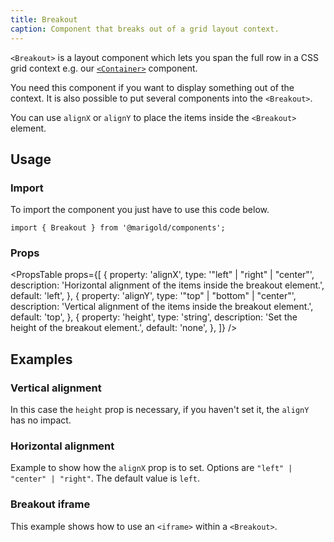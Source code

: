 ```yaml
---
title: Breakout
caption: Component that breaks out of a grid layout context.
---
```


`<Breakout>` is a layout component which lets you span the full row in a CSS grid context e.g. our [`<Container>`](container/) component.

You need this component if you want to display something out of the context. It is also possible to put several components into the `<Breakout>`.

You can use `alignX` or `alignY` to place the items inside the `<Breakout>` element.

## Usage

### Import

To import the component you just have to use this code below.

```tsx
import { Breakout } from '@marigold/components';
```

### Props

<PropsTable
  props={[
    {
      property: 'alignX',
      type: '"left" | "right" | "center"',
      description:
        'Horizontal alignment of the items inside the breakout element.',
      default: 'left',
    },
    {
      property: 'alignY',
      type: '"top" | "bottom" | "center"',
      description:
        'Vertical alignment of the items inside the breakout element.',
      default: 'top',
    },
    {
      property: 'height',
      type: 'string',
      description: 'Set the height of the breakout element.',
      default: 'none',
    },
  ]}
/>

## Examples

### Vertical alignment

In this case the `height` prop is necessary, if you haven't set it, the `alignY` has no impact.

<ComponentDemo file="./vertical-breakout.demo.tsx" />

### Horizontal alignment

Example to show how the `alignX` prop is to set. Options are `"left" | "center" | "right"`. The default value is `left`.

<ComponentDemo file="./horizontal-breakout.demo.tsx" />

### Breakout iframe

This example shows how to use an `<iframe>` within a `<Breakout>`.

<ComponentDemo file="./iframe-breakout.demo.tsx" />
